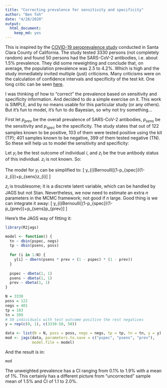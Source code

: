 ---
title: "Correcting prevalence for sensitivity and specificity"
author: "Ben Toh"
date: "4/28/2020"
output: 
  html_document: 
    keep_md: yes
---

This is inspired by the [COVID-19 seroprevalence study](https://www.medrxiv.org/content/10.1101/2020.04.14.20062463v1.full.pdf) conducted in Santa Clara County of California. The study tested 3330 persons (not completely random) and found 50 persons had the SARS-CoV-2 antibodies, i.e. about 1.5% prevalence. They did some reweighting and conclude that, on average, the population prevalence was 2.5 to 4.2%. Which is high and the study immediately invited multiple (just) criticisms. Many criticisms were on the calculation of confidence intervals and specificity of the test kit. One long critic can be seen [here](https://statmodeling.stat.columbia.edu/2020/04/19/fatal-flaws-in-stanford-study-of-coronavirus-prevalence/).

I was thinking of how to "correct" the prevalence based on sensitivity and specificity information. And decided to do a simple exercise on it. This work is SIMPLE, and by no means usable for this particular study (or any others). But it's fun to model, it's fun to do Bayesian, so why not try something...

First let $p_{prev}$ be the overall prevalence of SARS-CoV-2 antibodies, $p_{sens}$ be the sensitivity and $p_{spec}$ be the specificity. The study states that out of 122 samples known to be positive, 103 of them were tested positive using the kit (TP); 401 samples known to be negative, 399 of them tested negative (TN). So these will help us to model the sensitivity and specificity:

\begin{align*}
w_{TN} & \sim Bin(401,p_{spec})\\
w_{TP} & \sim Bin(122,p_{sens})
\end{align*}

Let $y_i$ be the test outcome of individual $i$, and $z_i$ be the true antibody status of this individual. $z_i$ is not known. So:

\begin{align*}
z_{i} & \sim Bernoulli(p_{prev})\\
y_{i}|z_{i}=0 & \sim Bernoulli(1-p_{spec})\\
y_{i}|z_{i}=1 & \sim Bernoulli(p_{sens})
\end{align*}

The model for $y_i$ can be simplified to:
\[
y_{i}\sim Bernoulli[(1-p_{spec})\times(1-z_{i})+p_{sens}\times z_{i}]
\]

$z_i$ is troublesome; it is a discrete latent variable, which can be handled by JAGS but not Stan. Nevertheless, we now need to estimate an extra $n$ parameters in the MCMC framework; not good if $n$ large. Good thing is we can integrate it away:
\[
y_{i}\sim Bernoulli[(1-p_{spec})\times(1-p_{prev})+p_{sens}\times p_{prev}]
\]

Here's the JAGS way of fitting it:
```{r cache=T}
library(R2jags)

model <- function() {
  tn ~ dbin(pspec, negs)
  tp ~ dbin(psens, poss)
  
  for (i in 1:N) {
    y[i] ~ dbern(psens * prev + (1 - pspec) * (1 - prev))
  }
  
  pspec ~ dbeta(1, 1)
  psens ~ dbeta(1, 1)
  prev ~ dbeta(1, 1)
}

N = 3330
poss = 122
negs = 401
tp = 103
tn = 399
# 50 individuals with test outcome positive the rest negatives
y = rep(c(0, 1), c(3330-50, 50)) 

data <- list(N = N, poss = poss, negs = negs, tp = tp, tn = tn, y = y)
mod <- jags(data, parameters.to.save = c("pspec", "psens", "prev"), 
            model.file = model)
```

And the result is in:
```{r cache=T}
mod
```

The unweighted prevalence has a CI ranging from 0.1% to 1.9% with a mean of 1%. This certainly has a different picture from "uncorrected" sample mean of 1.5% and CI of 1.1 to 2.0%.